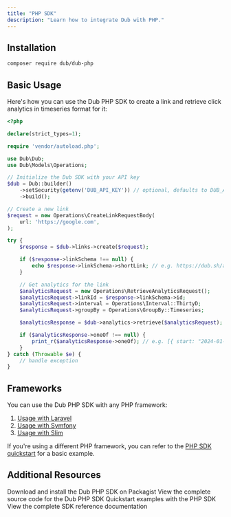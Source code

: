 ```yaml
---
title: "PHP SDK"
description: "Learn how to integrate Dub with PHP."
---
```



## Installation

```bash
composer require dub/dub-php
```

## Basic Usage

Here's how you can use the Dub PHP SDK to create a link and retrieve click analytics in timeseries format for it:

```php
<?php

declare(strict_types=1);

require 'vendor/autoload.php';

use Dub\Dub;
use Dub\Models\Operations;

// Initialize the Dub SDK with your API key
$dub = Dub::builder()
    ->setSecurity(getenv('DUB_API_KEY')) // optional, defaults to DUB_API_KEY
    ->build();

// Create a new link
$request = new Operations\CreateLinkRequestBody(
    url: 'https://google.com',
);

try {
    $response = $dub->links->create($request);

    if ($response->linkSchema !== null) {
        echo $response->linkSchema->shortLink; // e.g. https://dub.sh/abc123
    }

    // Get analytics for the link
    $analyticsRequest = new Operations\RetrieveAnalyticsRequest();
    $analyticsRequest->linkId = $response->linkSchema->id;
    $analyticsRequest->interval = Operations\Interval::ThirtyD;
    $analyticsRequest->groupBy = Operations\GroupBy::Timeseries;

    $analyticsResponse = $dub->analytics->retrieve($analyticsRequest);

    if ($analyticsResponse->oneOf !== null) {
        print_r($analyticsResponse->oneOf); // e.g. [{ start: "2024-01-01", clicks: 100 }]
    }
} catch (Throwable $e) {
    // handle exception
}
```

<SdkUsageExamples />

## Frameworks

You can use the Dub PHP SDK with any PHP framework:

1. [Usage with Laravel](/sdks/quickstart/laravel)
2. [Usage with Symfony](/sdks/quickstart/symfony)
3. [Usage with Slim](/sdks/quickstart/slim)

If you're using a different PHP framework, you can refer to the [PHP SDK quickstart](/sdks/quickstart/php) for a basic example.

## Additional Resources

<CardGroup cols={2}>
  <Card title="Packagist" icon="php" href="https://d.to/php/sdk">
    Download and install the Dub PHP SDK on Packagist
  </Card>
  <Card
    title="Source Code"
    icon="github"
    href="https://github.com/dubinc/dub-php"
  >
    View the complete source code for the Dub PHP SDK
  </Card>
  <Card
    title="Examples"
    icon="github"
    href="https://github.com/dubinc/examples/tree/main/php"
  >
    Quickstart examples with the PHP SDK
  </Card>
  <Card
    title="SDK Reference"
    icon="book"
    iconType="solid"
    href="https://github.com/dubinc/dub-php/blob/main/README.md"
  >
    View the complete SDK reference documentation
  </Card>
</CardGroup>
